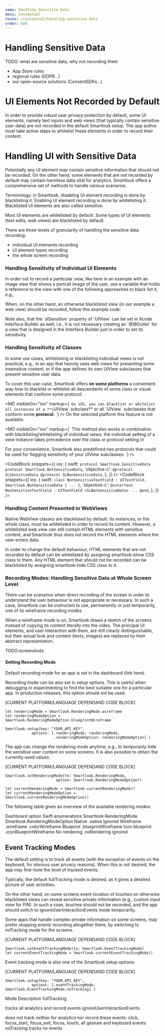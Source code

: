 ```yaml
---
name: Handling Sensitive Data
menu: Conceptual
route: /conceptual/handling-sensitive-data
order: 600
---
```



# Handling Sensitive Data

TODO: what are sensitive data, why not recording them 

- App Store rules
- regional rules (GDPR…)
- our open-source solutions (ConsentSDKs…)

# UI Elements Not Recorded by Default

In order to provide robust user privacy protection by default, some UI elements, namely text inputs and web views (that typically contain sensitive user data) are not recorded in the default Smartlook setup. The app author must take active steps to whitelist these elements in order to record their content.

# Handling UI with Sensitive Data

Potentially any UI element may contain sensitive information that should not be recorded. On the other hand, some elements that are not recorded by default may contain harmless data vital for analytics. Smartlook offers a comprehensive set of methods to handle various scenarios.

Terminology: in Smartlook, disabling UI element recording is done by blacklisting it. Enabling UI element recording is done by whitelisting it. Blacklisted UI elements are also called sensitive.

Most UI elements are whitelisted by default. Some types of UI elements (text edits, web views) are blacklisted by default.

There are three levels of granularity of handling the sensitive data recording:
- individual UI elements recording
- UI element types recording
- the whole screen recording 

### Handling Sensitivity of Individual UI Elements

In order not to record a particular view, like here in an example with an image view that shows a portrait image of the user, use a variable that holds a reference to the view with one of the following approaches to black list it, e.g., 
 
<Alert kind="example">
  <CodeBlock
    snippets={{
      ios: {
      swift: `
Smartlook.registerBlacklisted(object: self.portraitImageView)
self.portraitImageView.slSensitive = true`,
      'objective-c': `
[Smartlook registerBlacklistedObject: self.portraitImageView];
self.portraitImageView.slSensitive = YES;`
    },
  }}
/>
</Alert>

When, on the other hand, an otherwise blacklisted view (in our example a web view) should be recorded, follow this example code:
 
<Alert kind="example">
  <CodeBlock
    snippets={{
      ios: {
      swift: `
// whitelisting a Web View instance that is otherwise not recorded by default
Smartlook.unregisterBlacklisted(object: self.introWebView)\n
// or another method with the same effect
Smartlook.registerWhitelisted(object: self.introWebView)\n
// or direct flag setting
self.introWebView.slSensitive = false`,
      'objective-c': `
// whitelisting a Web View instance that is otherwise not recorded by default
[Smartlook unregisterBlacklistedObject:self.introWebView]\n
// or another method with the same effect
Smartlook [registerWhitelistedObject:self.introWebView];\n
// or direct flag setting
self.introWebView.slSensitive = false`
    },
  }}
/>
</Alert>

<Alert kind="note" visibleOn="ios">
Note also, that the `slSensitive` property of `UIView` can be set in Xcode Interface Builder as well, i.e., it is not necessary creating an `@IBOutlet` for a view that is designed in the Interface Builder just in order to set its sensitivity.
</Alert>

### Handling Sensitivity of Classes

In some use cases, whitelisting or blacklisting individual views is not practical, e.g., in an app that heavily uses web views for presenting some insensitive content, or if the app defines its own UIView subclasses that present sensitive user data.

To cover this use-case, Smartlook offers **on some platforms** a convenient way how to blacklist or whitelist all descendants of some class or visual elements that conform some protocol. 

<MD visibleOn="ios" markup={`
On iOS, you can blacklist or whitelist all instances of a **\`UIView\` subclass** or all \`UIView\` subclasses that conform some **protocol**:
`} />
<Alert kind="important" invisibleOn="ios,android">
On the selected platform this feature is not available.
</Alert>
 
<Alert kind="example" visibleOn="ios">
  <CodeBlock
    snippets={{
      ios: {
        swift: `
Smartlook.unregisterBlacklisted(object: WKWebView.self)
Smartlook.registerBlacklisted(object: SensitiveDataView.self)
Smartlook.registerWhitelisted(object: WhitelistedTextEditsProtocol.self)
`,
        'objective-c': `
[Smartlook unregisterBlacklistedObject:WKWebView.self];
[Smartlook registerBlacklistedObject:SensitiveDataViewClass.class];          
[Smartlook registerBlacklistedObject:@protocol(SensitiveProtocol)];
      `,
    },
  }}
/>
</Alert>

<MD visibleOn="ios" markup={`
This method also works in combination with blacklisting/whitelisting of individual views, the individual setting of a view instance takes precedence over the class or protocol setting.\n
 
For your convenience, Smartlook also predefined two protocols that could be used for flagging sensitivity of your UIView subclasses:
`} />

<CodeBlock
  snippets={{
      ios: {
      swift: `
protocol Smartlook.SensitiveData
protocol Smartlook.NotSensitiveData
`,
      'objective-c': `
@protocol SLSensitiveData
@protocol SLNonSensitiveData
      `,
    },
  }}
/>
<Alert kind="example" visibleOn="ios">
  <CodeBlock
    snippets={{
      ios: {
        swift: `
class NonSensitiveTextField : UITextField, Smartlook.NotSensitiveData {
    ...
}
`,
        'objective-c': `
@interface NonSensitiveTextField : UITextField <SLNonSensitiveData>
   ...
@end
      `,
    },
  }}
/>
</Alert>

### Handling Content Presented in WebViews

Native WebView classes are blacklisted by default. Its instances, or the whole class, must be whitelisted in order to record its content. However, a whitelisted web view can still contain HTML elements with sensitive content, and Smartlook thus does not record the HTML elements where the user enters data.

In order to change the default behaviour, HTML elements that are not recorded by default can be whitelisted by assigning smartlook-show CSS class to them. Any HTML element that should not be recorded can be blacklisted by assigning smartlook-hide CSS class to it. 

### Recording Modes: Handling Sensitive Data at Whole Screen Level

There can be scenarios when direct recording of the screen in order to understand the user behaviour is not appropriate or necessary. In such a case, Smartlook can be instructed to use, permanently or just temporarily, one of its wireframe recording modes.

When a wireframe mode is on, Smartlook draws a sketch of the screens instead of copying its content literally into the video. The principal UI elements, and user interaction with them, are still clearly distinguishable, but their actual look and content (texts, images) are replaced by their abstract representation. 

TODO:screenshots

#### Setting Recording Mode

Default recording mode for an app is set in the dashboard (link here). 

Recording mode can be also set in setup options. This is useful when debugging or experimenting to find the best suitable one for a particular app. In production releases, this option should not be used.
 
[CURRENT PLATFORM/LANGUAGE DEPENDAND CODE BLOCK]
```
let renderingMode = Smartlook.RenderingMode.wireframe
let renderingModeOption = Smartlook.RenderingModeOption.blueprintWireframe
 
Smartlook.setup(key: "YOUR_API_KEY",
            options: [.renderingMode: renderingMode,
                      .renderingModeOption: renderingModeOption] )
```

The app can change the rendering mode anytime, e.g., to temporarily hide the sensitive user content on some screens. It is also possible to obtain the currently used values.
 
[CURRENT PLATFORM/LANGUAGE DEPENDAND CODE BLOCK]
```
Smartlook.setRenderingMode(to: Smartlook.RenderingMode, 
                       option: Smartlook.RenderingModeOption?)
 
let currentRenderingMode = Smartlook.currentRenderingMode()
let currentRenderingModeOption = Smartlook.currentRenderingModeOption()
```

The following table gives an overview of the available rendering modes:

Dashboard option
Swift enumerations
Smartlook.RenderingMode
Smartlook.RenderingModeOption
Native
.native
ignored
Wireframe
.wireframe
.colorWireframe
Blueprint
.blueprintWireframe
Icon blueprint
.iconBlueprintWireframe
No rendering
.noRendering
ignored

## Event Tracking Modes

The default setting is to track all events (with the exception of events on the keyboard, for obvious user privacy reasons). When this is not desired, the app may fine-tune the level of tracked events.

Typically, the default fullTracking mode is desired, as it gives a detailed picture of user activities.

On the other hand, on some screens event location of touches on otherwise blacklisted views can reveal sensitive private information (e.g., custom input view for PIN). In such a case, touches should not be recorded, and the app should switch to ignoreUserInteractionEvents mode temporarily.

Some apps that handle complex private information on some screens, may prefer stopping events recording altogether there, by switching to noTracking mode for the screens.
 
[CURRENT PLATFORM/LANGUAGE DEPENDAND CODE BLOCK]
```
Smartlook.setEventTrackingMode(to: Smartlook.EventTrackingMode)
let currentEventTrackingMode = Smartlook.currentEventTrackingMode()
```

Event tracking mode is also one of the Smartlook setup options:
 
[CURRENT PLATFORM/LANGUAGE DEPENDAND CODE BLOCK]
```
Smartlook.setup(key: "YOUR_API_KEY",
            options: [.eventTrackingMode: Smartlook.EventTrackingMode.noTracking] )
``` 

Mode
Description
fullTracking


tracks all analytics and record events
ignoreUserInteractionEvents


does not track neither for analytics nor record these events: click, focus_start, focus_exit, focus, touch, all gesture and keyboard events
noTracking
tracks no events

